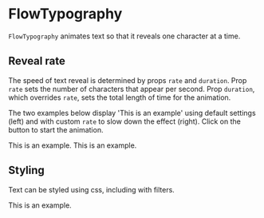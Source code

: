 
<Meta title="Addons/Annotation/Typography/FlowTypography" />

# FlowTypography


`FlowTypography` animates text so that it reveals one character at a time.

<ArgsTable of={FlowTypography} />

## Reveal rate

The speed of text reveal is determined by props `rate` and `duration`.
Prop `rate` sets the number of characters that appear per second.
Prop `duration`, which overrides `rate`, sets the total length of time for the animation.

The two examples below display 'This is an example' using default settings (left)
and with custom `rate` to slow down the effect (right).
Click on the button to start the animation.

<Canvas>
    <Story name="default">
        <FlowTypographyDemo style={{ textAnchor: 'start', fontSize: '18px' }}>
            This is an example.
        </FlowTypographyDemo>
    </Story>
    <Story name="slow text">
        <FlowTypographyDemo rate={2} style={{ textAnchor: 'start', fontSize: '18px' }}>
            This is an example.
        </FlowTypographyDemo>
    </Story>
</Canvas>

## Styling

Text can be styled using css, including with filters.

<Canvas>
    <Story name="styled">
        <FlowTypographyDemo
            style={{ textAnchor: 'start', fontSize: '18px', fill: '#ffffff', filter: 'url(#bg)' }}
        >
            This is an example.
        </FlowTypographyDemo>
    </Story>
</Canvas>
